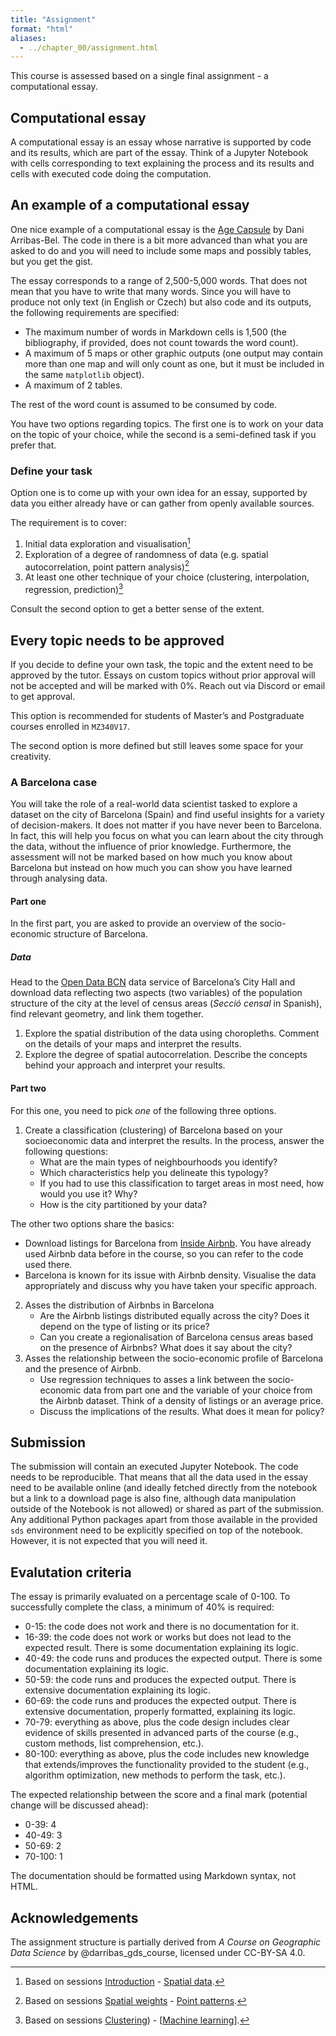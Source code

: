 ```yaml
---
title: "Assignment"
format: "html"
aliases:
  - ../chapter_00/assignment.html
---
```


This course is assessed based on a single final assignment - a computational essay.

<!-- ::: {.callout-important}
# Office hours

Students enrolled in `MZ340V17` can book a slot to discuss the assignment via [cal.com/martinfleis/sds](https://cal.com/martinfleis/sds). The slots are available two weeks ahead and must be booked at least a day in advance.
::: -->

## Computational essay

A computational essay is an essay whose narrative is supported by code and its results,
which are part of the essay. Think of a Jupyter Notebook with cells corresponding to
text explaining the process and its results and cells with executed code doing the
computation.

::: {.callout-tip}
# An example of a computational essay

One nice example of a computational essay is the
[Age Capsule](https://urbangrammarai.xyz/age_capsule/) by Dani Arribas-Bel. The code in
there is a bit more advanced than what you are asked to do and you will need to include
some maps and possibly tables, but you get the gist.
:::

The essay corresponds to a range of 2,500-5,000 words. That does not mean that you have
to write that many words. Since you will have to produce not only text (in English or
Czech) but also code and its outputs, the following requirements are specified:

- The maximum number of words in Markdown cells is 1,500 (the bibliography, if provided,
  does not count towards the word count).
- A maximum of 5 maps or other graphic outputs (one output may contain more than one map
  and will only count as one, but it must be included in the same `matplotlib` object).
- A maximum of 2 tables.

The rest of the word count is assumed to be consumed by code.

::: {.content-visible when-profile='sds4sg'}
You have two options regarding topics. The first one is to work on your data on the
topic of your choice, while the second is a semi-defined task if you prefer that.

### Define your task

Option one is to come up with your own idea for an essay, supported by data you either
already have or can gather from openly available sources.

The requirement is to cover:

1. Initial data exploration and visualisation[^1]
2. Exploration of a degree of randomness of data (e.g. spatial autocorrelation, point pattern analysis)[^2]
3. At least one other technique of your choice (clustering, interpolation, regression, prediction)[^3]

[^1]: Based on sessions [Introduction](../introduction/hands_on.qmd) - [Spatial data](../geographic_data/hands_on.qmd).
[^2]: Based on sessions [Spatial weights](../spatial_graphs/hands_on.qmd) - [Point patterns](../point_patterns/hands_on.qmd).
[^3]: Based on sessions [Clustering](../clustering/hands_on.qmd)) - [[Machine learning](../classification/hands_on.qmd)].

Consult the second option to get a better sense of the extent.

::: {.callout-important}
# Every topic needs to be approved

If you decide to define your own task, the topic and the extent need to be approved by
the tutor. Essays on custom topics without prior approval will not be accepted and will
be marked with 0%. Reach out via Discord or email to get approval.
:::

This option is recommended for students of Master's and Postgraduate courses enrolled in
`MZ340V17`.

The second option is more defined but still leaves some space for your creativity.

:::

### A Barcelona case

You will take the role of a real-world data scientist tasked to explore a dataset on the
city of Barcelona (Spain) and find useful insights for a variety of decision-makers. It
does not matter if you have never been to Barcelona. In fact, this will help you focus on
what you can learn about the city through the data, without the influence of prior
knowledge. Furthermore, the assessment will not be marked based on how much you know
about Barcelona but instead on how much you can show you have learned through analysing
data.

#### Part one

In the first part, you are asked to provide an overview of the socio-economic structure of
Barcelona.

##### Data

Head to the [Open Data BCN](https://opendata-ajuntament.barcelona.cat/data/en/dataset)
data service of Barcelona's City Hall and download data reflecting two aspects (two
variables) of the population structure of the city at the level of census areas (_Secció
censal_ in Spanish), find relevant geometry, and link them together.

1. Explore the spatial distribution of the data using choropleths. Comment on the
   details of your maps and interpret the results.
2. Explore the degree of spatial autocorrelation. Describe the concepts behind your
   approach and interpret your results.

#### Part two

For this one, you need to pick _one_ of the following three options.

1. Create a classification (clustering) of Barcelona based on your socioeconomic data
   and interpret the results. In the process, answer the following questions:
    - What are the main types of neighbourhoods you identify?
    - Which characteristics help you delineate this typology?
    - If you had to use this classification to target areas in most need, how would you
      use it? Why?
    - How is the city partitioned by your data?

The other two options share the basics:

- Download listings for Barcelona from
  [Inside Airbnb](http://insideairbnb.com/get-the-data). You have already used Airbnb
  data before in the course, so you can refer to the code used there.
- Barcelona is known for its issue with Airbnb density. Visualise the data appropriately
  and discuss why you have taken your specific approach.

2. Asses the distribution of Airbnbs in Barcelona
    - Are the Airbnb listings distributed equally across the city? Does it depend on the
      type of listing or its price?
    - Can you create a regionalisation of Barcelona census areas based on the presence
      of Airbnbs? What does it say about the city?

3. Asses the relationship between the socio-economic profile of Barcelona and the
   presence of Airbnb.
    - Use regression techniques to asses a link between the socio-economic data from
      part one and the variable of your choice from the Airbnb dataset. Think of a
      density of listings or an average price.
    - Discuss the implications of the results. What does it mean for policy?

## Submission

The submission will contain an executed Jupyter Notebook.
The code needs to be reproducible. That means that all the data used in the essay need
to be available online (and ideally fetched directly from the notebook but a link to a
download page is also fine, although data manipulation outside of the Notebook is not
allowed) or shared as part of the submission. Any additional Python packages apart from
those available in the provided `sds` environment need to be explicitly specified on top
of the notebook. However, it is not expected that you will need it.

## Evalutation criteria

The essay is primarily evaluated on a percentage scale of 0-100. To successfully
complete the class, a minimum of 40% is required:

- [0-15]{.accent}: the code does not work and there is no documentation for it.
- [16-39]{.accent}: the code does not work or works but does not lead to the expected result. There
  is some documentation explaining its logic.
- [40-49]{.accent}: the code runs and produces the expected output. There is some documentation
  explaining its logic.
- [50-59]{.accent}: the code runs and produces the expected output. There is extensive
  documentation explaining its logic.
- [60-69]{.accent}: the code runs and produces the expected output. There is extensive
  documentation, properly formatted, explaining its logic.
- [70-79]{.accent}: everything as above, plus the code design includes clear evidence of skills
  presented in advanced parts of the course (e.g., custom methods, list comprehension,
  etc.).
- [80-100]{.accent}: everything as above, plus the code includes new knowledge that
  extends/improves the functionality provided to the student (e.g., algorithm
  optimization, new methods to perform the task, etc.).

The expected relationship between the score and a final mark (potential change will be
discussed ahead):

- [0-39]{.accent}: 4
- [40-49]{.accent}: 3
- [50-69]{.accent}: 2
- [70-100]{.accent}: 1

The documentation should be formatted using Markdown syntax, not HTML.

## Acknowledgements {.appendix}

The assignment structure is partially derived from _A Course on Geographic Data Science_ by
@darribas_gds_course, licensed under CC-BY-SA 4.0.